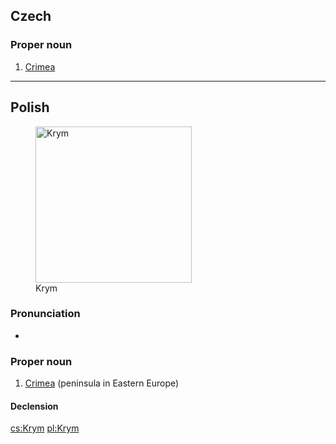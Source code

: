 ==Czech==

===Proper noun===
{{cs-proper noun|g=m}}

# [[Crimea]]

----

==Polish==
{{wikipedia|lang=pl}}
[[Image:Map_of_Ukraine_political_simple_Oblast_Krim.png|thumb|250px|Krym]]

===Pronunciation===
* {{IPA|lang=pl|/krɨm/}}

===Proper noun===
{{infl|pl|proper noun|g=m}}

# [[Crimea]] (peninsula in Eastern Europe)

====Declension====
{{pl-decl-noun-sing|Krym|Krymu|Krymowi|Krym|Krymem|Krymie|Krymie}}

[[cs:Krym]]
[[pl:Krym]]
